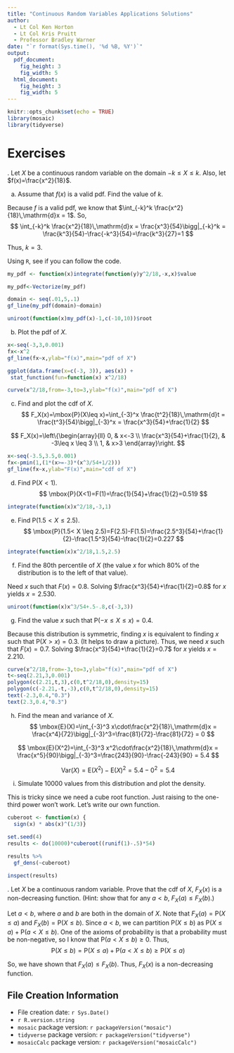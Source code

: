 ```yaml
---
title: "Continuous Random Variables Applications Solutions"
author:
  - Lt Col Ken Horton
  - Lt Col Kris Pruitt
  - Professor Bradley Warner
date: "`r format(Sys.time(), '%d %B, %Y')`"
output: 
  pdf_document:
    fig_height: 3
    fig_width: 5
  html_document:
    fig_height: 3
    fig_width: 5
---
```


```r
knitr::opts_chunk$set(echo = TRUE)
library(mosaic)
library(tidyverse)
```


\newcommand{\E}{\mbox{E}}
\newcommand{\Var}{\mbox{Var}}
\newcommand{\Cov}{\mbox{Cov}}
\newcommand{\Prob}{\mbox{P}}
\newcommand{\diff}{\,\mathrm{d}}

# Exercises

\indent 1. Let $X$ be a continuous random variable on the domain $-k \leq X \leq k$. Also, let $f(x)=\frac{x^2}{18}$. 

a. Assume that $f(x)$ is a valid pdf. Find the value of $k$. 

Because $f$ is a valid pdf, we know that $\int_{-k}^k \frac{x^2}{18}\diff x = 1$. So, 
$$
\int_{-k}^k \frac{x^2}{18}\diff x = \frac{x^3}{54}\bigg|_{-k}^k = \frac{k^3}{54}-\frac{-k^3}{54}=\frac{k^3}{27}=1
$$

Thus, $k=3$. 

Using `R`, see if you can follow the code.

```r
my_pdf <- function(x)integrate(function(y)y^2/18,-x,x)$value
```

```r
my_pdf<-Vectorize(my_pdf)
```

```r
domain <- seq(.01,5,.1)
gf_line(my_pdf(domain)~domain)
```


```r
uniroot(function(x)my_pdf(x)-1,c(-10,10))$root
```



b. Plot the pdf of $X$. 

```r
x<-seq(-3,3,0.001)
fx<-x^2
gf_line(fx~x,ylab="f(x)",main="pdf of X")
```


```r
ggplot(data.frame(x=c(-3, 3)), aes(x)) + 
 stat_function(fun=function(x) x^2/18)
```

```r
curve(x^2/18,from=-3,to=3,ylab="f(x)",main="pdf of X")
```

c. Find and plot the cdf of $X$.
$$
F_X(x)=\Prob(X\leq x)=\int_{-3}^x \frac{t^2}{18}\diff t = \frac{t^3}{54}\bigg|_{-3}^x = \frac{x^3}{54}+\frac{1}{2}
$$

$$
F_X(x)=\left\{\begin{array}{ll} 0, & x<-3 \\ \frac{x^3}{54}+\frac{1}{2}, & -3\leq x \leq 3 \\ 1, & x>3 \end{array}\right.
$$




```r
x<-seq(-3.5,3.5,0.001)
fx<-pmin(1,(1*(x>=-3)*(x^3/54+1/2)))
gf_line(fx~x,ylab="F(x)",main="cdf of X")
```

d. Find $\Prob(X<1)$. 
$$
\Prob(X<1)=F(1)=\frac{1}{54}+\frac{1}{2}=0.519
$$

```r
integrate(function(x)x^2/18,-3,1)
```


e. Find $\Prob(1.5<X\leq 2.5)$.
$$
\Prob(1.5< X \leq 2.5)=F(2.5)-F(1.5)=\frac{2.5^3}{54}+\frac{1}{2}-\frac{1.5^3}{54}-\frac{1}{2}=0.227
$$

```r
integrate(function(x)x^2/18,1.5,2.5)
```


f. Find the 80th percentile of $X$ (the value $x$ for which 80% of the distribution is to the left of that value). 

Need $x$ such that $F(x)=0.8$. Solving $\frac{x^3}{54}+\frac{1}{2}=0.8$ for $x$ yields $x=2.530$. 

```r
uniroot(function(x)x^3/54+.5-.8,c(-3,3))
```


g. Find the value $x$ such that $\Prob(-x \leq X \leq x)=0.4$. 

Because this distribution is symmetric, finding $x$ is equivalent to finding $x$ such that $\Prob(X>x)=0.3$. (It helps to draw a picture). Thus, we need $x$ such that $F(x)=0.7$. Solving $\frac{x^3}{54}+\frac{1}{2}=0.7$ for $x$ yields $x=2.210$. 
```r
curve(x^2/18,from=-3,to=3,ylab="f(x)",main="pdf of X")
t<-seq(2.21,3,0.001)
polygon(c(2.21,t,3),c(0,t^2/18,0),density=15)
polygon(c(-2.21,-t,-3),c(0,t^2/18,0),density=15)
text(-2.3,0.4,"0.3")
text(2.3,0.4,"0.3")
```

h. Find the mean and variance of $X$. 
$$
\E(X)=\int_{-3}^3 x\cdot\frac{x^2}{18}\diff x = \frac{x^4}{72}\bigg|_{-3}^3=\frac{81}{72}-\frac{81}{72} = 0
$$

$$
\E(X^2)=\int_{-3}^3 x^2\cdot\frac{x^2}{18}\diff x = \frac{x^5}{90}\bigg|_{-3}^3=\frac{243}{90}-\frac{-243}{90} = 5.4
$$

$$
\Var(X)=\E(X^2)-\E(X)^2=5.4-0^2=5.4
$$

i. Simulate 10000 values from this distribution and plot the density.

This is tricky since we need a cube root function. Just raising to the one-third power won't work. Let's write our own function.

```r
cuberoot <- function(x) {
  sign(x) * abs(x)^(1/3)}
```

```r
set.seed(4)
results <- do(10000)*cuberoot((runif(1)-.5)*54)
```

```r
results %>%
  gf_dens(~cuberoot)
```

```r
inspect(results)
```




\newpage

\indent 2. Let $X$ be a continuous random variable. Prove that the cdf of $X$, $F_X(x)$ is a non-decreasing function. (Hint: show that for any $a < b$, $F_X(a) \leq F_X(b)$.)

Let $a<b$, where $a$ and $b$ are both in the domain of $X$. Note that $F_X(a)=\Prob(X\leq a)$ and $F_X(b)=\Prob(X\leq b)$. Since $a<b$, we can partition $\Prob(X\leq b)$ as $\Prob(X\leq a)+\Prob(a < X \leq b)$. One of the axioms of probability is that a probability must be non-negative, so I know that $\Prob(a < X \leq b)\geq 0$. Thus, 
$$
\Prob(X\leq b)=\Prob(X\leq a)+\Prob(a < X \leq b) \geq \Prob(X\leq a)
$$

So, we have shown that $F_X(a)\leq F_X(b)$. Thus, $F_X(x)$ is a non-decreasing function. 

## File Creation Information 

  * File creation date: `r Sys.Date()`
  * `r R.version.string`
  * `mosaic` package version: `r packageVersion("mosaic")`
  * `tidyverse` package version: `r packageVersion("tidyverse")`
  * `mosaicCalc` package version: `r packageVersion("mosaicCalc")`
  



